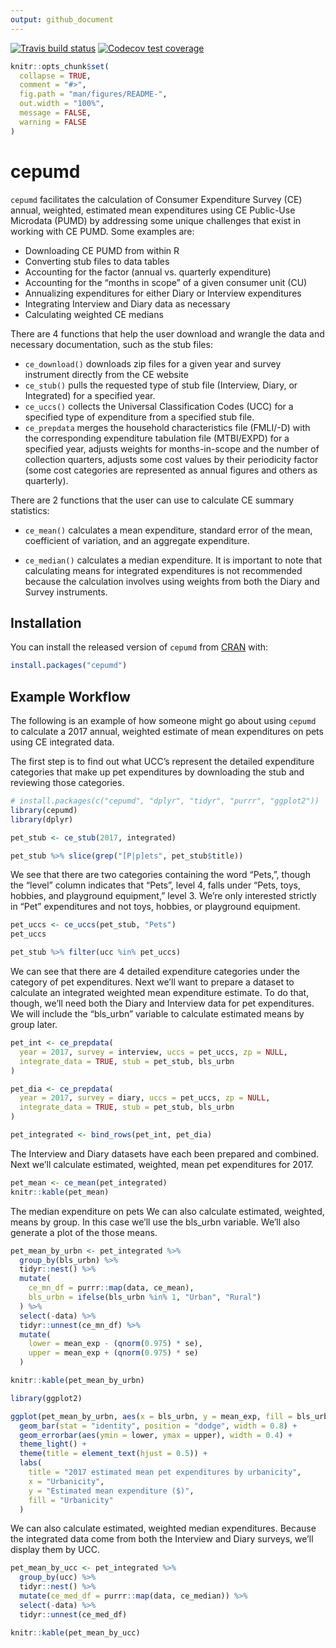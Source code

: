 ```yaml
---
output: github_document
---
```


[![Travis build status](https://travis-ci.org/arcenis-r/cepumd.svg?branch=master)](https://travis-ci.org/arcenis-r/cepumd)
[![Codecov test coverage](https://codecov.io/gh/arcenis-r/cepumd/branch/master/graph/badge.svg)](https://codecov.io/gh/arcenis-r/cepumd?branch=master)

<!-- README.md is generated from README.Rmd. Please edit that file -->

```r
knitr::opts_chunk$set(
  collapse = TRUE,
  comment = "#>",
  fig.path = "man/figures/README-",
  out.width = "100%",
  message = FALSE,
  warning = FALSE
)
```
# cepumd

`cepumd` facilitates the calculation of Consumer Expenditure Survey (CE) annual, weighted, estimated mean expenditures using CE Public-Use Microdata (PUMD) by addressing some unique challenges that exist in working with CE PUMD. Some examples are:

* Downloading CE PUMD from within R
* Converting stub files to data tables
* Accounting for the factor (annual vs. quarterly expenditure)
* Accounting for the "months in scope" of a given consumer unit (CU)
* Annualizing expenditures for either Diary or Interview expenditures
* Integrating Interview and Diary data as necessary
* Calculating weighted CE medians

There are 4 functions that help the user download and wrangle the data and necessary documentation, such as the stub files:

* `ce_download()` downloads zip files for a given year and survey instrument directly from the CE website
* `ce_stub()` pulls the requested type of stub file (Interview, Diary, or Integrated) for a specified year.
* `ce_uccs()` collects the Universal Classification Codes (UCC) for a specified type of expenditure from a specified stub file.
* `ce_prepdata` merges the household characteristics file (FMLI/-D) with the corresponding expenditure tabulation file (MTBI/EXPD) for a specified year, adjusts weights for months-in-scope and the number of collection quarters, adjusts some cost values by their periodicity factor (some cost categories are represented as annual figures and others as quarterly).

There are 2 functions that the user can use to calculate CE summary statistics:

* `ce_mean()` calculates a mean expenditure, standard error of the mean, coefficient of variation, and an aggregate expenditure.

* `ce_median()` calculates a median expenditure. It is important to note that calculating means for integrated expenditures is not recommended because the calculation involves using weights from both the Diary and Survey instruments.

## Installation

You can install the released version of `cepumd` from [CRAN](https://CRAN.R-project.org) with:

``` r
install.packages("cepumd")
```

## Example Workflow

The following is an example of how someone might go about using `cepumd` to calculate a 2017 annual, weighted estimate of mean expenditures on pets using CE integrated data.

The first step is to find out what UCC's represent the detailed expenditure categories that make up pet expenditures by downloading the stub and reviewing those categories.

```r
# install.packages(c("cepumd", "dplyr", "tidyr", "purrr", "ggplot2"))
library(cepumd)
library(dplyr)

pet_stub <- ce_stub(2017, integrated)

pet_stub %>% slice(grep("[P|p]ets", pet_stub$title))
```

We see that there are two categories containing the word "Pets,", though the "level" column indicates that "Pets", level 4, falls under "Pets, toys, hobbies, and playground equipment," level 3. We're only interested strictly in "Pet" expenditures and not toys, hobbies, or playground equipment.

```r
pet_uccs <- ce_uccs(pet_stub, "Pets")
pet_uccs

pet_stub %>% filter(ucc %in% pet_uccs)
```

We can see that there are 4 detailed expenditure categories under the category of pet expenditures. Next we'll want to prepare a dataset to calculate an integrated weighted mean expenditure estimate. To do that, though, we'll need both the Diary and Interview data for pet expenditures. We will include the "bls_urbn" variable to calculate estimated means by group later.

```r
pet_int <- ce_prepdata(
  year = 2017, survey = interview, uccs = pet_uccs, zp = NULL, 
  integrate_data = TRUE, stub = pet_stub, bls_urbn
)

pet_dia <- ce_prepdata(
  year = 2017, survey = diary, uccs = pet_uccs, zp = NULL, 
  integrate_data = TRUE, stub = pet_stub, bls_urbn
)

pet_integrated <- bind_rows(pet_int, pet_dia)
```

The Interview and Diary datasets have each been prepared and combined. Next we'll calculate estimated, weighted, mean pet expenditures for 2017.

```r
pet_mean <- ce_mean(pet_integrated)
knitr::kable(pet_mean)
```

The median expenditure on pets We can also calculate estimated, weighted, means by group. In this case we'll use the bls_urbn variable. We'll also generate a plot of the those means.
```r
pet_mean_by_urbn <- pet_integrated %>%
  group_by(bls_urbn) %>%
  tidyr::nest() %>%
  mutate(
    ce_mn_df = purrr::map(data, ce_mean),
    bls_urbn = ifelse(bls_urbn %in% 1, "Urban", "Rural")
  ) %>% 
  select(-data) %>% 
  tidyr::unnest(ce_mn_df) %>%
  mutate(
    lower = mean_exp - (qnorm(0.975) * se),
    upper = mean_exp + (qnorm(0.975) * se)
  )

knitr::kable(pet_mean_by_urbn)

library(ggplot2)

ggplot(pet_mean_by_urbn, aes(x = bls_urbn, y = mean_exp, fill = bls_urbn)) +
  geom_bar(stat = "identity", position = "dodge", width = 0.8) +
  geom_errorbar(aes(ymin = lower, ymax = upper), width = 0.4) +
  theme_light() +
  theme(title = element_text(hjust = 0.5)) +
  labs(
    title = "2017 estimated mean pet expenditures by urbanicity",
    x = "Urbanicity",
    y = "Estimated mean expenditure ($)",
    fill = "Urbanicity"
  )
```

We can also calculate estimated, weighted median expenditures. Because the integrated data come from both the Interview and Diary surveys, we'll display them by UCC.
```r
pet_mean_by_ucc <- pet_integrated %>%
  group_by(ucc) %>%
  tidyr::nest() %>%
  mutate(ce_med_df = purrr::map(data, ce_median)) %>% 
  select(-data) %>% 
  tidyr::unnest(ce_med_df)

knitr::kable(pet_mean_by_ucc)
```
